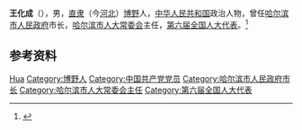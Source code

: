 {{Otheruses|other=名为王化成的其他人物|王化成}}

'''王化成'''（{{bd|1913年||2012年}}），男，[[直隶|直隶]]（今[[河北|河北]]）[[博野县|博野]]人，[[中华人民共和国|中华人民共和国]]政治人物，曾任[[哈尔滨市人民政府|哈尔滨市人民政府]]市长，[[哈尔滨市人大常委会|哈尔滨市人大常委会]]主任，[[第六届全国人大代表|第六届全国人大代表]]。<ref>{{Cite book|title=中华人民共和国职官志|author=何虎生, 李耀东, 向常福主编|publisher=中国社会出版社|year=2003|isbn=9787800883934|location=北京|pages=}}</ref>

== 参考资料 ==
{{reflist}}

{{哈尔滨市市长}}

{{Authority control}}
{{DEFAULTSORT:Wang王}}
[[Category:王姓|Hua]]
[[Category:博野人|Category:博野人]]
[[Category:中国共产党党员|Category:中国共产党党员]]
[[Category:哈尔滨市人民政府市长|Category:哈尔滨市人民政府市长]]
[[Category:哈尔滨市人大常委会主任|Category:哈尔滨市人大常委会主任]]
[[Category:第六届全国人大代表|Category:第六届全国人大代表]]

{{中国人物小作品}}